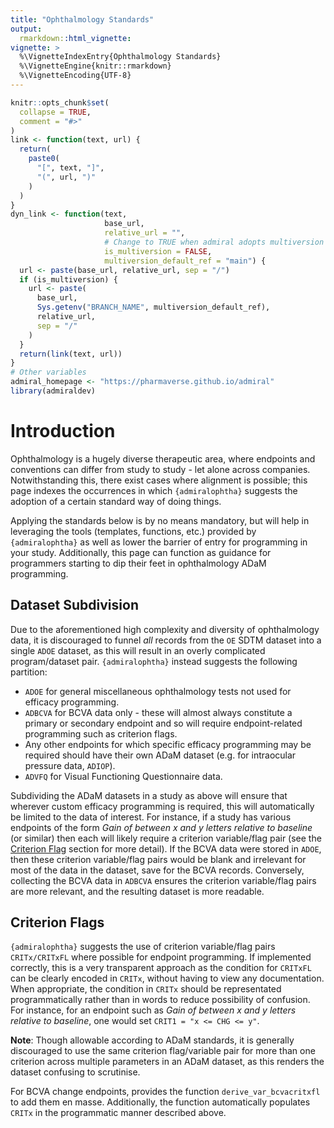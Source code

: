 ```yaml
---
title: "Ophthalmology Standards"
output:
  rmarkdown::html_vignette:
vignette: >
  %\VignetteIndexEntry{Ophthalmology Standards}
  %\VignetteEngine{knitr::rmarkdown}
  %\VignetteEncoding{UTF-8}
---
```


```r
knitr::opts_chunk$set(
  collapse = TRUE,
  comment = "#>"
)
link <- function(text, url) {
  return(
    paste0(
      "[", text, "]",
      "(", url, ")"
    )
  )
}
dyn_link <- function(text,
                     base_url,
                     relative_url = "",
                     # Change to TRUE when admiral adopts multiversion docs
                     is_multiversion = FALSE,
                     multiversion_default_ref = "main") {
  url <- paste(base_url, relative_url, sep = "/")
  if (is_multiversion) {
    url <- paste(
      base_url,
      Sys.getenv("BRANCH_NAME", multiversion_default_ref),
      relative_url,
      sep = "/"
    )
  }
  return(link(text, url))
}
# Other variables
admiral_homepage <- "https://pharmaverse.github.io/admiral"
library(admiraldev)
```

# Introduction

Ophthalmology is a hugely diverse therapeutic area, where endpoints and conventions can differ from study to study - let alone across companies. Notwithstanding this, there exist cases where alignment is possible; this page indexes the occurrences in which `{admiralophtha}` suggests the adoption of a certain standard way of doing things.

Applying the standards below is by no means mandatory, but will help in leveraging the tools (templates, functions, etc.) provided by `{admiralophtha}` as well as lower the barrier of entry for programming in your study. Additionally, this page can function as guidance for programmers starting to dip their feet in ophthalmology ADaM programming.


## Dataset Subdivision

Due to the aforementioned high complexity and diversity of ophthalmology data, it is discouraged to funnel *all* records from the `OE` SDTM dataset into a single `ADOE` dataset, as this will result in an overly complicated program/dataset pair. `{admiralophtha}` instead suggests the following partition:

* `ADOE` for general miscellaneous ophthalmology tests not used for efficacy programming.
* `ADBCVA` for BCVA data only - these will almost always constitute a primary or secondary endpoint and so will require endpoint-related programming such as criterion flags.
* Any other endpoints for which specific efficacy programming may be required should have their own ADaM dataset (e.g. for intraocular pressure data, `ADIOP`).
* `ADVFQ` for Visual Functioning Questionnaire data.

Subdividing the ADaM datasets in a study as above will ensure that wherever custom efficacy programming is required, this will automatically be limited to the data of interest. For instance, if a study has various  endpoints of the form *Gain of between x and y letters relative to baseline* (or similar) then each will likely require a criterion variable/flag pair (see the [Criterion Flag](#criterion) section for more detail). If the BCVA data were stored in `ADOE`, then these criterion variable/flag pairs would be blank and irrelevant for most of the data in the dataset, save for the BCVA records. Conversely, collecting the BCVA data in `ADBCVA` ensures the criterion variable/flag pairs are more relevant, and the resulting dataset is more readable.

## Criterion Flags {#criterion}
`{admiralophtha}` suggests the use of criterion variable/flag pairs `CRITx/CRITxFL` where possible for endpoint programming. If implemented correctly, this is a very transparent approach as the condition for `CRITxFL` can be clearly encoded in `CRITx`, without having to view any documentation. When appropriate, the condition in `CRITx` should be representated programmatically rather than in words to reduce possibility of confusion. For instance, for an endpoint such as *Gain of between x and y letters relative to baseline*, one would set `CRIT1 = "x <= CHG <= y"`.

**Note**: Though allowable according to ADaM standards, it is generally discouraged to use the same criterion flag/variable pair for more than one criterion across multiple parameters in an ADaM dataset, as this renders the dataset confusing to scrutinise.

For BCVA change endpoints, provides the function `derive_var_bcvacritxfl` to add them en masse. Additionally, the function automatically populates `CRITx` in the programmatic manner described above.





